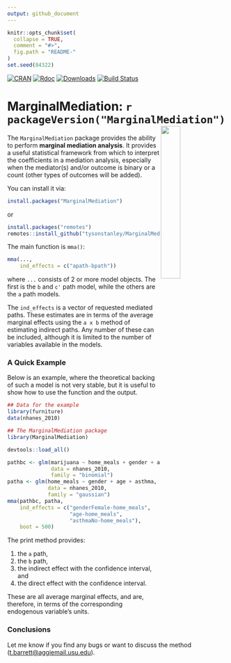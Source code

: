 ```yaml
---
output: github_document
---
```


<!-- README.md is generated from README.Rmd. Please edit that file -->

```r
knitr::opts_chunk$set(
  collapse = TRUE,
  comment = "#>",
  fig.path = "README-"
)
set.seed(84322)
```

[![CRAN](https://www.r-pkg.org/badges/version/MarginalMediation)](https://www.r-pkg.org/badges/version/MarginalMediation)
[![Rdoc](http://www.rdocumentation.org/badges/version/MarginalMediation)](http://www.rdocumentation.org/packages/MarginalMediation)
[![Downloads](http://cranlogs.r-pkg.org/badges/grand-total/MarginalMediation)](https://cranlogs.r-pkg.org/badges/grand-total/MarginalMediation)
[![Build Status](https://travis-ci.org/TysonStanley/MarginalMediation.svg?branch=master)](https://travis-ci.org/TysonStanley/MarginalMediation)

# MarginalMediation: `r packageVersion("MarginalMediation")`  <img src="man/figures/mma_hex.jpg" align="right" width="30%" height="30%"/>

The `MarginalMediation` package provides the ability to perform **marginal mediation analysis**. It provides a useful statistical framework from which to interpret the coefficients in a mediation analysis, especially when the mediator(s) and/or outcome is binary or a count (other types of outcomes will be added).

You can install it via:
```r
install.packages("MarginalMediation")
```
or
```r
install.packages("remotes")
remotes::install_github("tysonstanley/MarginalMediation")
```

The main function is `mma()`:
```r
mma(...,
    ind_effects = c("apath-bpath"))
```
where `...` consists of 2 or more model objects. The first is the `b` and `c'` path model, while the others are the `a` path models.

The `ind_effects` is a vector of requested mediated paths. These estimates are in terms of the average marginal effects using the `a x b` method of estimating indirect paths. Any number of these can be included, although it is limited to the number of variables available in the models.

### A Quick Example

Below is an example, where the theoretical backing of such a model is not very stable, but it is useful to show how to use the function and the output.

```r
## Data for the example
library(furniture)
data(nhanes_2010)
```


```r
## The MarginalMediation package
library(MarginalMediation)
```
```r
devtools::load_all()
```

```r
pathbc <- glm(marijuana ~ home_meals + gender + age + asthma, 
              data = nhanes_2010, 
              family = "binomial")
patha <- glm(home_meals ~ gender + age + asthma,
             data = nhanes_2010, 
             family = "gaussian")
mma(pathbc, patha,
    ind_effects = c("genderFemale-home_meals",
                    "age-home_meals",
                    "asthmaNo-home_meals"),
    boot = 500)
```

The print method provides:

1. the `a` path, 
2. the `b` path, 
3. the indirect effect with the confidence interval, and
4. the direct effect with the confidence interval. 

These are all average marginal effects, and are, therefore, in terms of the corresponding endogenous variable's units.

### Conclusions

Let me know if you find any bugs or want to discuss the method (<t.barrett@aggiemail.usu.edu>).


